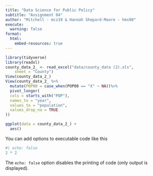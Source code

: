 ```yaml
---
title: "Data Science for Public Policy"
subtitle: "Assignment 04"
author: "Mitchell - mcz19 & Hannah Shepard-Moore - hms98"
execute:
  warning: false
format:
  html:
    embed-resources: true
---
```



```r
library(tidyverse)
library(readxl)
county_data_2_ <- read_excel("data/county_data (2).xls", 
    sheet = "County")
View(county_data_2_)
View(county_data_2_ %>% 
  mutate(POP00 = case_when(POP00 == "X" ~ NA))%>%
  pivot_longer(
  cols = starts_with("POP"),
  names_to = "year",
  values_to = "population",
  values_drop_na = TRUE
))

ggplot(data = county_data_2_) +
  aes()
```

You can add options to executable code like this

```r
#| echo: false
2 * 2
```

The `echo: false` option disables the printing of code (only output is displayed).
